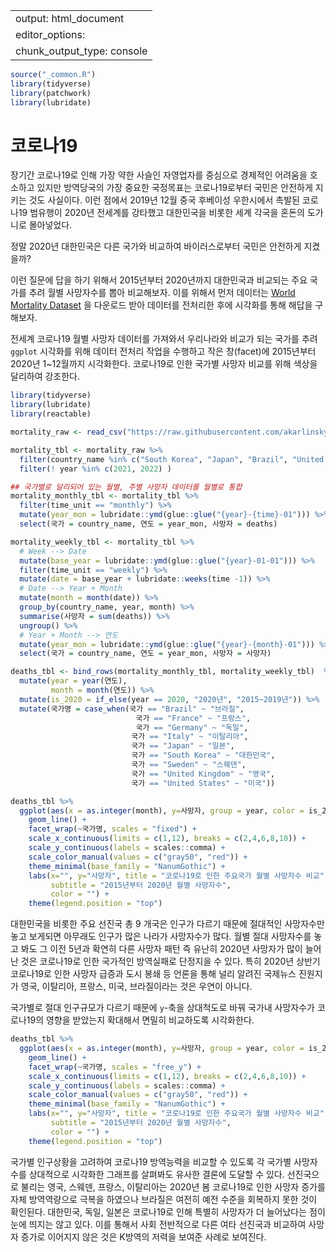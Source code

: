 

---
output: html_document
editor_options: 
  chunk_output_type: console
---

```r
source("_common.R")
library(tidyverse)
library(patchwork)
library(lubridate)

```

# 코로나19 {#case-corona}

장기간 코로나19로 인해 가장 약한 사슬인 자영업자를 중심으로 경제적인 어려움을 호소하고 있지만 방역당국의 가장 중요한 국정목표는 코로나19로부터 국민은 안전하게 지키는 것도 사실이다. 이런 점에서 2019년 12월 중국 후베이성 우한시에서 촉발된 코로나19 범유행이 2020년 전세계를 강타했고 대한민국을 비롯한 세계 각국을 혼돈의 도가니로 몰아넣었다.
 
정말 2020년 대한민국은 다른 국가와 비교하여 바이러스로부터 국민은 안전하게 지켰을까?

이런 질문에 답을 하기 위해서 2015년부터 2020년까지 대한민국과 비교되는 주요 국가를 추려 월별 사망자수를 뽑아 비교해보자. 이를 위해서  먼저 데이터는 [World Mortality Dataset](https://github.com/akarlinsky/world_mortality) 을 다운로드 받아 데이터를 전처리한 후에 시각화를 통해 해답을 구해보자.

전세계 코로나19 월별 사망자 데이터를 가져와서 우리나라와 비교가 되는 국가를 추려 `ggplot` 시각화를 위해 데이터 전처리 작업을 수행하고 작은 창(facet)에 2015년부터 2020년 1~12월까지 시각화한다. 코로나19로 인한 국가별 사망자 비교를 위해 색상을 달리하여 강조한다.

```r
library(tidyverse)
library(lubridate)
library(reactable)

mortality_raw <- read_csv("https://raw.githubusercontent.com/akarlinsky/world_mortality/main/world_mortality.csv") 

mortality_tbl <- mortality_raw %>% 
  filter(country_name %in% c("South Korea", "Japan", "Brazil", "United Kingdom", "France", "Germany", "United States", "Italy", "Sweden")) %>% 
  filter(! year %in% c(2021, 2022) )

## 국가별로 달리되어 있는 월별, 주별 사망자 데이터를 월별로 통합
mortality_monthly_tbl <- mortality_tbl %>% 
  filter(time_unit == "monthly") %>% 
  mutate(year_mon = lubridate::ymd(glue::glue("{year}-{time}-01"))) %>% 
  select(국가 = country_name, 연도 = year_mon, 사망자 = deaths)

mortality_weekly_tbl <- mortality_tbl %>% 
  # Week --> Date
  mutate(base_year = lubridate::ymd(glue::glue("{year}-01-01"))) %>% 
  filter(time_unit == "weekly") %>% 
  mutate(date = base_year + lubridate::weeks(time -1)) %>% 
  # Date --> Year + Month
  mutate(month = month(date)) %>% 
  group_by(country_name, year, month) %>% 
  summarise(사망자 = sum(deaths)) %>% 
  ungroup() %>% 
  # Year + Month --> 연도 
  mutate(year_mon = lubridate::ymd(glue::glue("{year}-{month}-01"))) %>% 
  select(국가 = country_name, 연도 = year_mon, 사망자 = 사망자)

deaths_tbl <- bind_rows(mortality_monthly_tbl, mortality_weekly_tbl)  %>% 
  mutate(year = year(연도),
         month = month(연도)) %>% 
  mutate(is_2020 = if_else(year == 2020, "2020년", "2015~2019년")) %>% 
  mutate(국가명 = case_when(국가 == "Brazil" ~ "브라질",
                            국가 == "France" ~ "프랑스",
                            국가 == "Germany" ~ "독일",
                           국가 == "Italy" ~ "이탈리아",
                           국가 == "Japan" ~ "일본",
                           국가 == "South Korea" ~ "대한민국",
                           국가 == "Sweden" ~ "스웨덴",
                           국가 == "United Kingdom" ~ "영국",
                           국가 == "United States" ~ "미국"))

deaths_tbl %>% 
  ggplot(aes(x = as.integer(month), y=사망자, group = year, color = is_2020)) +
    geom_line() +
    facet_wrap(~국가명, scales = "fixed") +
    scale_x_continuous(limits = c(1,12), breaks = c(2,4,6,8,10)) +
    scale_y_continuous(labels = scales::comma) +
    scale_color_manual(values = c("gray50", "red")) +
    theme_minimal(base_family = "NanumGothic") +
    labs(x="", y="사망자", title = "코로나19로 인한 주요국가 월별 사망자수 비교",
         subtitle = "2015년부터 2020년 월별 사망자수",
         color = "") +
    theme(legend.position = "top")
```


대한민국을 비롯한 주요 선진국 총 9 개국은 인구가 다르기 때문에 절대적인 사망자수만 놓고 보게되면 아무래도 인구가 많은 나라가 사망자수가 많다. 월별 절대 사망자수를 놓고 봐도 그 이전 5년과 확연히 다른 사망자 패턴 즉 유난히 2020년 사망자가 많이 늘어난 것은 코로나19로 인한 국가적인 방역실패로 단정지을 수 있다. 특히 2020년 상반기 코로나19로 인한 사망자 급증과 도시 봉쇄 등 언론을 통해 널리 알려진 국제뉴스 진원지가 영국, 이탈리아, 프랑스, 미국, 브라질이라는 것은 우연이 아니다.

국가별로 절대 인구규모가 다르기 때문에 `y`-축을 상대척도로 바꿔 국가내 사망자수가 코로나19의 영향을 받았는지 확대해서 면밀히 비교하도록 시각화한다.

```r
deaths_tbl %>% 
  ggplot(aes(x = as.integer(month), y=사망자, group = year, color = is_2020)) +
    geom_line() +
    facet_wrap(~국가명, scales = "free_y") +
    scale_x_continuous(limits = c(1,12), breaks = c(2,4,6,8,10)) +
    scale_y_continuous(labels = scales::comma) +
    scale_color_manual(values = c("gray50", "red")) +
    theme_minimal(base_family = "NanumGothic") +
    labs(x="", y="사망자", title = "코로나19로 인한 주요국가 월별 사망자수 비교",
         subtitle = "2015년부터 2020년 월별 사망자수",
         color = "") +
    theme(legend.position = "top")
```


국가별 인구상황을 고려하여 코로나19 방역능력을 비교할 수 있도록 각 국가별 사망자수를 상대적으로 시각화한 그래프를 살펴봐도 유사한 결론에 도달할 수 있다. 선진국으로 불리는 영국, 스웨덴, 프랑스, 이탈리아는 2020년 봄 코로나19로 인한 사망자 증가를 자체 방역역량으로 극복을 하였으나 브라질은 여전히 예전 수준을 회복하지 못한 것이 확인된다. 
대한민국, 독일, 일본은 코로나19로 인해 특별히 사망자가 더 늘어났다는 점이 눈에 띄지는 않고 있다. 이를 통해서 사회 전반적으로 다른 여타 선진국과 비교하여 사망자 증가로 이어지지 않은 것은 K방역의 저력을 보여준 사례로 보여진다. 


